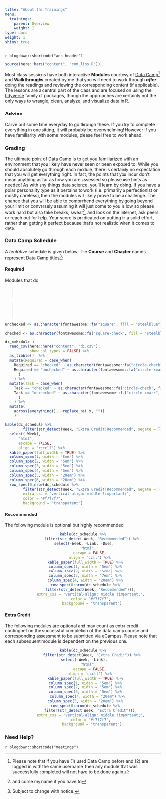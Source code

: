 ```yaml
---
title: "About the Trainings"
menu:
  trainings:
    parent: Overview
    weight: 1
type: docs
weight: 1
shiny: true
---
```


`r blogdown::shortcode("aes-header")`

```r
source(here::here("content", "com_libs.R"))
```

Most class sessions have both interactive **Modules** courtesy of [Data Camp](https://www.datacamp.com/)^[Please note that if you have (1) used Data Camp before and (2) are logged in with the same username, then any module that was successfully completed will not have to be done again.] and **Walkthroughs** created by me that you will need to work through ***after*** doing the readings and reviewing the corresponding content (if applicable). The lessons are a central part of the class and are focused on using the [tidyverse](https://www.tidyverse.org/) family of packages, though the approaches are certainly not the only ways to wrangle, clean, analyze, and visualize data in R. 

### Advice
Carve out some time everyday to go through these. If you try to complete everything in one sitting, it will probably be overwhelming! However if you have familiarity with some modules, please feel free to work ahead.

### Grading
The ultimate point of Data Camp is to get you familiarized with an environment that you likely have never seen or been exposed to. While you should absolutely go through each module, there is certainly no expectation that you will get everything right. In fact, the points that you incur don't mean anything as far as how you are assessed so please use hints as needed! As with any things data science, you'll learn by doing. If you have a polar personality type as it pertains to work (i.e. primarily a perfectionist or mostly careless), then the modules will likely prove to be a challenge. The chance that you will be able to comprehend everything by going beyond your limit or conversely assuming it will just come to you is low so please work hard but also take breaks, swear^[and curse my name if you have to], and look on the Internet, ask peers or reach out for help. Your score is predicated on putting in a solid effort, rather than getting it perfect because that's not realistic when it comes to data. 

### Data Camp Schedule
A *tentative* schedule is given below. The **Course** and **Chapter** names represent Data Camp titles^[Subject to change with notice.]:

#### Required
Modules that do

> <span style="color:#ffffff"><i><b>not require</b> a corresponding task</i> will be assessed only on the successful completion of the data camp course</span>

> <span style="color:#ffffff"><i><b>require</b> a task</i> will be assessed on both the successful completion of the data camp course and corresponding assessment to be submitted via eCampus</span>

```r
unchecked <- as.character(fontawesome::fa("square", fill = "steelblue"))

checked <- as.character(fontawesome::fa("square-check", fill = "steelblue"))

dc_schedule <- 
  read_csv(here::here("content", "dc.csv"),
           show_col_types = FALSE) %>% 
  as_tibble()  %>%
  mutate(Required = case_when(
    Required == "checked" ~ as.character(fontawesome::fa("circle-check", fill = "#428bca", height = "15px")),
    Required == "unchecked" ~ as.character(fontawesome::fa("circle-xmark", fill = "#d9534f", height = "15px"))
      )
    ) %>%
  mutate(Task = case_when(
    Task == "checked" ~ as.character(fontawesome::fa("circle-check", fill = "#428bca", height = "15px")),
    Task == "unchecked" ~ as.character(fontawesome::fa("circle-xmark", fill = "#d9534f", height = "15px"))
      )
    ) %>%
  mutate(
    across(everything(), ~replace_na(.x, ""))
    )
```


```r
kable(dc_schedule %>%
        filter(str_detect(Week, "Extra Credit|Recommended", negate = T)) %>%
  select(-Week), 
      "html", 
      escape = FALSE,
      align = 'ccccll') %>%
  kable_paper(full_width = TRUE) %>%
  column_spec(1, width = "5em") %>%
  column_spec(2, width = "5em") %>%
  column_spec(3, width = "5em") %>%
  column_spec(4, width = "5em") %>%
  column_spec(5, width = "20em") %>%
  column_spec(6, width = "20em") %>%
  row_spec(0:nrow(dc_schedule %>%
        filter(str_detect(Week, "Extra Credit|Recommended", negate = T))), 
        extra_css = 'vertical-align: middle !important;', 
        color = "#f7f7f7", 
        background = "transparent")
```

#### Recommended
The following module is optional but highly recommended

<center>
```r
kable(dc_schedule %>%
        filter(str_detect(Week, "Recommended")) %>%
  select(-Week, -Link, -Due), 
      "html", 
      escape = FALSE,
      align = 'ccll') %>%
  kable_paper(full_width = TRUE) %>%
  column_spec(1, width = "5em") %>%
  column_spec(2, width = "5em") %>%
  column_spec(3, width = "7em") %>%
  column_spec(4, width = "20em") %>%
  row_spec(0:nrow(dc_schedule %>%
        filter(str_detect(Week, "Recommended"))), 
        extra_css = 'vertical-align: middle !important;', 
        color = "#f7f7f7", 
        background = "transparent")
```
</center>

#### Extra Credit
The following modules are optional and may count as extra credit contingnet on the successful completion of the data camp course and corresponding assessment to be submitted via eCampus. Please note that each subsequent module is dependent on the previous one.

<center>
```r
kable(dc_schedule %>%
        filter(str_detect(Week, "Extra Credit")) %>%
  select(-Week, -Link), 
      "html", 
      escape = FALSE,
      align = 'cccll') %>%
  kable_paper(full_width = TRUE) %>%
  column_spec(1, width = "5em") %>%
  column_spec(2, width = "5em") %>%
  column_spec(3, width = "5em") %>%
    column_spec(4, width = "20em") %>%
  column_spec(5, width = "20em") %>%
  row_spec(0:nrow(dc_schedule %>%
        filter(str_detect(Week, "Extra Credit"))), 
        extra_css = 'vertical-align: middle !important;', 
        color = "#f7f7f7", 
        background = "transparent")
```
</center>

### Need Help?

`r blogdown::shortcode("meetings")`
